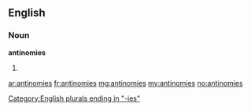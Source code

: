 ==English==

===Noun===
'''antinomies'''

# {{plural of|antinomy}}

[[Category:English plurals ending in "-ies"]]

[[ar:antinomies]]
[[fr:antinomies]]
[[mg:antinomies]]
[[my:antinomies]]
[[no:antinomies]]